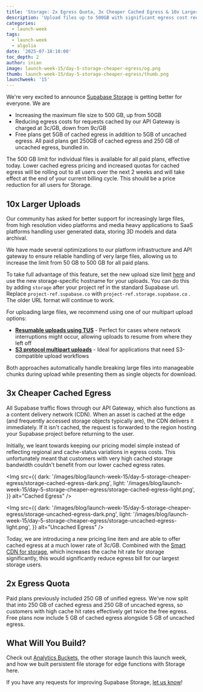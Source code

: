 ```yaml
---
title: 'Storage: 2x Egress Quota, 3x Cheaper Cached Egress & 10x Larger Uploads'
description: 'Upload files up to 500GB with significant egress cost reductions.'
categories:
  - launch-week
tags:
  - launch-week
  - algolia
date: '2025-07-18:10:00'
toc_depth: 2
author: inian
image: launch-week-15/day-5-storage-cheaper-egress/og.png
thumb: launch-week-15/day-5-storage-cheaper-egress/thumb.png
launchweek: '15'
---
```


We're very excited to announce [Supabase Storage](https://supabase.com/storage) is getting better for everyone. We are

- Increasing the maximum file size to 500 GB, up from 50GB
- Reducing egress costs for requests cached by our API Gateway is charged at 3c/GB, down from 9c/GB
- Free plans get 5GB of cached egress in addition to 5GB of uncached egress. All paid plans get 250GB of cached egress and 250 GB of uncached egress, bundled in.

The 500 GB limit for individual files is available for all paid plans, effective today. Lower cached egress pricing and increased quotas for cached egress will be rolling out to all users over the next 2 weeks and will take effect at the end of your current billing cycle. This should be a price reduction for all users for Storage.

## 10x Larger Uploads

Our community has asked for better support for increasingly large files, from high resolution video platforms and media heavy applications to SaaS platforms handling user generated data, storing 3D models and data archival.

We have made several optimizations to our platform infrastructure and API gateway to ensure reliable handling of very large files, allowing us to increase the limit from 50 GB to 500 GB for all paid plans.

To take full advantage of this feature, set the new upload size limit [here](https://supabase.com/dashboard/project/_/settings/storage) and use the new storage-specific hostname for your uploads. You can do this by adding `storage` after your project ref in the standard Supabase url. Replace `project-ref.supabase.co` with `project-ref.storage.supabase.co` . The older URL format will continue to work.

For uploading large files, we recommend using one of our multipart upload options:

- [**Resumable uploads using TUS**](https://supabase.com/docs/guides/storage/uploads/resumable-uploads) - Perfect for cases where network interruptions might occur, allowing uploads to resume from where they left off
- [**S3 protocol multipart uploads**](https://supabase.com/docs/guides/storage/uploads/s3-uploads) - Ideal for applications that need S3-compatible upload workflows

Both approaches automatically handle breaking large files into manageable chunks during upload while presenting them as single objects for download.

## 3x Cheaper Cached Egress

All Supabase traffic flows through our API Gateway, which also functions as a content delivery network (CDN). When an asset is cached at the edge (and frequently accessed storage objects typically are), the CDN delivers it immediately. If it isn't cached, the request is forwarded to the region hosting your Supabase project before returning to the user.

Initially, we leant towards keeping our pricing model simple instead of reflecting regional and cache-status variations in egress costs. This unfortunately meant that customers with very high cached storage bandwidth couldn't benefit from our lower cached egress rates.

<Img
  src={{
    dark: '/images/blog/launch-week-15/day-5-storage-cheaper-egress/storage-cached-egress-dark.png',
    light:
      '/images/blog/launch-week-15/day-5-storage-cheaper-egress/storage-cached-egress-light.png',
  }}
  alt="Cached Egress"
/>

<Img
  src={{
    dark: '/images/blog/launch-week-15/day-5-storage-cheaper-egress/storage-uncached-egress-dark.png',
    light:
      '/images/blog/launch-week-15/day-5-storage-cheaper-egress/storage-uncached-egress-light.png',
  }}
  alt="Uncached Egress"
/>

Today, we are introducing a new pricing line item and are able to offer cached egress at a much lower rate of 3c/GB. Combined with the [Smart CDN for storage](https://supabase.com/docs/guides/storage/cdn/smart-cdn), which increases the cache hit rate for storage significantly, this would significantly reduce egress bill for our largest storage users.

## 2x Egress Quota

Paid plans previously included 250 GB of unified egress. We've now split that into 250 GB of cached egress and 250 GB of uncached egress, so customers with high cache hit rates effectively get twice the free egress. Free plans now include 5 GB of cached egress alongside 5 GB of uncached egress.

## What Will You Build?

Check out [Analytics Buckets](https://supabase.com/blog/analytics-buckets), the other storage launch this launch week, and how we built persistent file storage for edge functions with Storage here.

If you have any requests for improving Supabase Storage, [let us know](https://x.com/supabase)!

